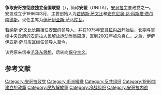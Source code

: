 {{Infobox Political party
|country = 安哥拉
|name =  争取安哥拉彻底独立全国联盟
|native_name = União Nacional para a Independência Total de Angola
|native_name_lang = pt
|colorcode = green
|logo = 
|leader = [[阿达贝托·科斯塔·朱尼尔|阿达贝托·科斯塔·朱尼尔]]
|president = [[安东尼奥·达·科斯塔·费尔南德斯|安东尼奥·达·科斯塔·费尔南德斯]]
|chairperson =
|spokesperson =
|leader1_name =
|founder = [[若纳斯·萨文比|若纳斯·萨文比]]
|foundation =1966年3月13日
|dissolution =
|headquarters = [[罗安达|罗安达]]
|newspaper =
|youth_wing = 安哥拉革命联合青年
|妇女组织= 安哥拉妇女联盟
|membership_year =
|membership =
|ideology = [[保守主义|保守主义]]<ref>{{Cite web |url=http://www.consuladodeangola.org/index.php?option=com_content&task=view&id=13&Itemid=27 |title=Consulado Geral de Angola |accessdate=2016-07-25 |archive-date=2013-11-03 |archive-url=https://web.archive.org/web/20131103123040/http://www.consuladodeangola.org/index.php?option=com_content&task=view&id=13&Itemid=27 |dead-url=no }}</ref><br />[[安哥拉民族主义|安哥拉民族主义]]<br/>[[反殖民主義|反殖民主義]]<br />[[基督教民主主义|基督教民主主义]]<br />[[反共主義|反共主義]]<br />[[毛泽东思想|毛泽东思想]]（历史上）<ref>{{cite web|url=http://www.mongabay.com/history/angola/angola-emergence_of_unita.html|title=Angola-Emergence of UNITA|publisher=|accessdate=20 January 2015|archive-date=2014-12-15|archive-url=https://web.archive.org/web/20141215232734/http://www.mongabay.com/history/angola/angola-emergence_of_unita.html|dead-url=no}}</ref>
|position = [[中间偏右|中间偏右]]至[[右翼|右翼]]<br />[[极左翼|极左翼]]（历史上）
|national =
|international = [[中间派民主国际|中间派民主国际]]
|colors =
|seats1_title =  [[安哥拉国民议会|国民议会]]
|seats1 = {{Composition bar|51|220|hex=#006600}}<!--2017年-->
|website = [http://www.unitaangola.org unitaangola.org]
|flag = [[Image:Flag_of_UNITA.svg|170px]]
|footnotes = 
}}
'''争取安哥拉彻底独立全国联盟'''（{{lang-pt|União Nacional Para a Independência Total de Angola}}），简称'''安盟'''（UNITA），[[安哥拉|安哥拉]]主要政党之一。安盟成立于1966年3月，主要创始人为[[若纳斯·萨文比|若纳斯·萨文比]]和[[安东尼奥·达·科斯塔·费尔南德斯|安东尼奥·达·科斯塔·费尔南德斯]]。现任主席为[[伊萨伊亚斯·萨马库瓦|伊萨伊亚斯·萨马库瓦]]。

若纳斯·萨文比长期担任安盟的领导人，并在1975年[[安哥拉内战|安哥拉内战]]开始后，长期与掌控中央政府的[[安哥拉人民解放运动|安哥拉人民解放运动]]当局周旋，直到2002年被杀身亡。之后，伊萨伊亚斯·萨马库瓦继任领导人至今。

该党原来信奉[[毛泽东思想|毛泽东思想]]，后转向[[保守主义|保守主义]]。

==参考文献==
{{reflist}}{{安哥拉小作品}}
[[Category:安哥拉政党|Category:安哥拉政党]]
[[Category:毛派組織|Category:毛派組織]]
[[Category:反共组织|Category:反共组织]]
[[Category:1966年建立的政黨|Category:1966年建立的政黨]]
[[Category:民族解放軍|Category:民族解放軍]]
[[Category:冷战组织|Category:冷战组织]]
[[Category:安哥拉内战|Category:安哥拉内战]]